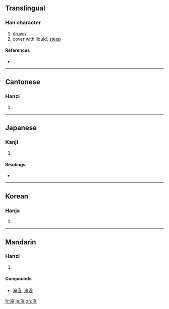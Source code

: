 ==Translingual==

===Han character===
{{Han char|rn=85|rad=水|as=08|sn=11|four=3411<sub>6</sub>|canj=水大中山 (EKLU)}}

# [[drown]]
# cover with liquid, [[steep]]

====References====
* {{Han ref|kx=0632.170|dkj=17696|dj=1038.020|hdz=31644.010|uh=6DF9|ud=28153|bh=B254|bd=45652}}

----

==Cantonese==

===Hanzi===
{{yue-hanzi|jyut=|y=yim1}}

# {{defn|Cantonese|sort=水08}}

----

==Japanese==

===Kanji===
{{ja-kanji|grade=|rs=水08}}

# {{defn|Japanese|sort=水08}}

====Readings====
* {{ja-readings|on=[[えん]] (en), [[よう]] (yō)|kun=[[ひたす]] (hitasu), [[ひさしい]] (hisashii), [[とどまる]] (todomaru)}}

----

==Korean==

===Hanja===
{{ko-hanja|hangeul=[[엄]]|eumhun=|rv=eom|mr=ŏm|y=em}}

# {{defn|Korean|sort=水08}}

----

==Mandarin==

===Hanzi===
{{cmn-hanzi|pin=[[yān]] ([[yan1]])|wg=yen<sup>1</sup>}}

# {{defn|Mandarin|sort=水08}}

====Compounds====
* [[淹沒]], [[淹没]]

[[fr:淹]]
[[ja:淹]]
[[zh:淹]]